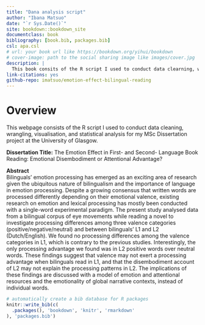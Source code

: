 --- 
title: "Dana analysis script"
author: "Ibana Matsuo"
date: "`r Sys.Date()`"
site: bookdown::bookdown_site
documentclass: book
bibliography: [book.bib, packages.bib]
csl: apa.csl
# url: your book url like https://bookdown.org/yihui/bookdown
# cover-image: path to the social sharing image like images/cover.jpg
description: |
  This book consits of the R script I used to conduct data clearning, wrangling, visualisation and statistical analysis for my MSc Dissertation project at the University of Glasgow.
link-citations: yes
github-repo: imatsuo/emotion-effect-bilingual-reading
---

# Overview

This webpage consists of the R script I used to conduct data cleaning, wrangling, visualisation, and statistical analysis for my MSc Dissertation project at the University of Glasgow.

**Dissertation Title:** The Emotion Effect in First- and Second- Language Book Reading: Emotional Disembodiment or Attentional Advantage?

**Abstract**  
Bilinguals’ emotion processing has emerged as an exciting area of research given the ubiquitous nature of bilingualism and the importance of language in emotion processing. Despite a growing consensus that written words are processed differently depending on their emotional valence, existing research on emotion and lexical processing has mostly been conducted with a single-word experimental paradigm. The present study analysed data from a bilingual corpus of eye movements while reading a novel to investigate processing differences among three valence categories (positive/negative/neutral) and between bilinguals’ L1 and L2 (Dutch/English). We found no processing differences among the valence categories in L1, which is contrary to the previous studies. Interestingly, the only processing advantage we found was in L2 positive words over neutral words. These findings suggest that valence may not exert a processing advantage when bilinguals read in L1, and that the disembodiment account of L2   may not explain the processing patterns in L2. The implications of these findings are discussed with a model of emotion and attentional resources and the emotionality of global narrative contexts, instead of individual words. 

```{r include=FALSE}
# automatically create a bib database for R packages
knitr::write_bib(c(
  .packages(), 'bookdown', 'knitr', 'rmarkdown'
), 'packages.bib')
```
